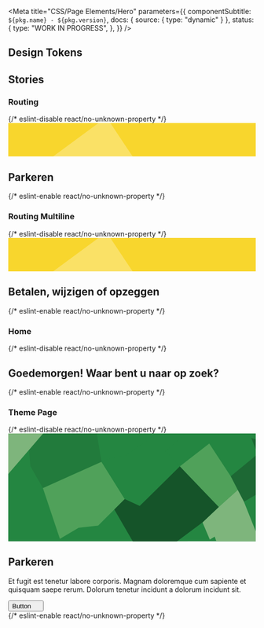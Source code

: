 
<Meta
  title="CSS/Page Elements/Hero"
  parameters={{
    componentSubtitle: `${pkg.name} - ${pkg.version}`,
    docs: { source: { type: "dynamic" } },
    status: {
      type: "WORK IN PROGRESS",
    },
  }}
/>

<Description markdown={readme} />

## Design Tokens

<DesignTokenDocBlock categoryName="Hero" viewType="table" />

## Stories

### Routing

<Canvas>
  {/* eslint-disable react/no-unknown-property */}
  <Story name="Routing">
    <section class="denhaag-hero denhaag-hero--routing">
      <svg
        class="denhaag-hero__image-pattern"
        width="1768"
        height="240"
        viewBox="0 0 1768 240"
        fill="none"
        xmlns="http://www.w3.org/2000/svg"
        focusable="false"
        aria-hidden="true"
      >
        <g clip-path="url(#clip0_14966_94954)">
          <path d="M3398 -1847H-4936V5298H3398V-1847Z" fill="#F8D62D" />
          <path
            d="M-215.2 -249.487L-79.6 -74.2531L-173.2 -9.44025L-127.6 62.5739L-402.4 252.211L-277.6 447.849L30.7997 288.218L77.5997 337.428L159.2 289.418L191.6 333.827L-628 926.743L-890.8 378.236L-833.2 253.411L-732.4 92.5797L-552.4 4.96254L-402.4 -119.862L-424 -161.87L-215.2 -249.487Z"
            fill="#FFEB85"
          />
          <path
            d="M832.4 154.993L701.6 -41.8457L191.6 333.828L280.4 441.849L135.2 557.072L202.4 671.094L524 1070.77L1132.4 602.681L832.4 154.993Z"
            fill="#FAE166"
          />
        </g>
        <defs>
          <clipPath id="clip0_14966_94954">
            <rect width="1768" height="240" fill="white" />
          </clipPath>
        </defs>
      </svg>
      <div class="denhaag-hero__container">
        <div class="denhaag-hero__content">
          <h1 class="denhaag-hero__title utrecht-heading-1">Parkeren</h1>
        </div>
      </div>
      <img class="denhaag-hero__image" src="https://source.unsplash.com/560x400/?parking" alt="" />
    </section>
  </Story>
  {/* eslint-enable react/no-unknown-property */}
</Canvas>

### Routing Multiline

<Canvas>
  {/* eslint-disable react/no-unknown-property */}
  <Story name="Routing Multiline">
    <section class="denhaag-hero denhaag-hero--routing">
      <svg
        class="denhaag-hero__image-pattern"
        width="1768"
        height="240"
        viewBox="0 0 1768 240"
        fill="none"
        xmlns="http://www.w3.org/2000/svg"
        focusable="false"
        aria-hidden="true"
      >
        <g clip-path="url(#clip0_14966_94954)">
          <path d="M3398 -1847H-4936V5298H3398V-1847Z" fill="#F8D62D" />
          <path
            d="M-215.2 -249.487L-79.6 -74.2531L-173.2 -9.44025L-127.6 62.5739L-402.4 252.211L-277.6 447.849L30.7997 288.218L77.5997 337.428L159.2 289.418L191.6 333.827L-628 926.743L-890.8 378.236L-833.2 253.411L-732.4 92.5797L-552.4 4.96254L-402.4 -119.862L-424 -161.87L-215.2 -249.487Z"
            fill="#FFEB85"
          />
          <path
            d="M832.4 154.993L701.6 -41.8457L191.6 333.828L280.4 441.849L135.2 557.072L202.4 671.094L524 1070.77L1132.4 602.681L832.4 154.993Z"
            fill="#FAE166"
          />
        </g>
        <defs>
          <clipPath id="clip0_14966_94954">
            <rect width="1768" height="240" fill="white" />
          </clipPath>
        </defs>
      </svg>
      <div class="denhaag-hero__container">
        <div class="denhaag-hero__content">
          <h1 class="denhaag-hero__title utrecht-heading-1">Betalen, wijzigen of opzeggen</h1>
        </div>
      </div>
      <img class="denhaag-hero__image" src="https://source.unsplash.com/560x400/?payment" alt="" />
    </section>
  </Story>
  {/* eslint-enable react/no-unknown-property */}
</Canvas>

### Home

<Canvas>
  {/* eslint-disable react/no-unknown-property */}
  <Story name="Home">
    <section class="denhaag-hero denhaag-hero--home">
      <div class="denhaag-hero__container">
        <div class="denhaag-hero__content">
          <h1 class="denhaag-hero__title utrecht-heading-1">
            <strong>Goedemorgen!</strong> Waar bent u naar op zoek?
          </h1>
        </div>
      </div>
      <img class="denhaag-hero__image" src="https://source.unsplash.com/560x400/?parking" alt="" />
    </section>
  </Story>
  {/* eslint-enable react/no-unknown-property */}
</Canvas>

### Theme Page

<Canvas>
  {/* eslint-disable react/no-unknown-property */}
  <Story name="Theme Page">
    <section class="denhaag-hero denhaag-hero--theme-page">
      <div class="denhaag-hero__image-pattern-container">
        <svg
          class="denhaag-hero__image-pattern"
          width="1768"
          height="770"
          viewBox="0 0 1768 770"
          fill="none"
          xmlns="http://www.w3.org/2000/svg"
          focusable="false"
          aria-hidden="true"
        >
          <g clip-path="url(#clip0_16091_113332)">
            <path d="M4862 -2432H-579V2082H4862V-2432Z" fill="white" />
            <path d="M1283 291H3V771H1283V291Z" fill="#C4C4C4" />
            <path d="M4333 -2236H-244V1684H4333V-2236Z" fill="#248641" />
            <path
              d="M681.285 -502.85L148.126 117.449L158.012 233.344L247.64 390.065L666.128 202.395L597.588 -212.455L857.907 -356.006L681.285 -502.85Z"
              fill="#227B3C"
            />
            <path
              d="M247.641 390.063L368.903 752.891L502.688 673.872L642.403 658.069L832.205 468.423L666.128 202.393L247.641 390.063Z"
              fill="#50A15A"
            />
            <path
              d="M666.128 202.393L832.205 468.424L938.969 517.811L1225.65 235.318L1124.82 126.667L1251.35 15.3813L1189.4 -90.6357L842.75 155.64L710.284 182.638L666.128 202.393Z"
              fill="#248641"
            />
            <path
              d="M1987.49 113.499L1982.22 150.374L2012.54 295.242L1683.68 487.522L1588.78 305.119L1780.56 147.082L1735.08 31.8457L1987.49 113.499Z"
              fill="#1D6834"
            />
            <path
              d="M1435.88 72.0147L1588.78 305.12L1780.56 147.083L1735.08 31.8467L1706.08 22.6277L1578.89 -41.9043L1547.26 -35.3193L1435.88 72.0147Z"
              fill="#248641"
            />
            <path
              d="M1225.65 235.319L1503.76 525.714L1639.52 403.235L1588.78 305.119L1435.88 72.0137L1225.65 235.319Z"
              fill="#50A15A"
            />
            <path
              d="M1387.77 635.021L1439.84 757.501L1474.76 736.429L1528.15 887.882H1596.69L1615.8 1009.04L1733.11 1111.11L1683.02 1151.94L1759.47 1221.74L1845.14 1147.99L1882.71 1194.74L1952.56 1134.82L1798.35 824.009L1812.19 810.18L1683.68 487.519L1639.52 403.232L1503.76 525.712L1387.77 635.021Z"
              fill="#7EB57C"
            />
            <path
              d="M2255.06 -2236L1920.27 -1854.73L1671.16 -1613.73L1597.34 -1551.17L1268.49 -1235.75L1120.2 -1339.79L1058.25 -1271.97L1173.58 -1123.15L1157.11 -1100.1L954.785 -817.61L681.286 -502.85L401.855 -177.555L148.126 117.449L-244 573.783V-2236H2255.06Z"
              fill="#7EB57C"
            />
            <path
              d="M1503.76 525.713L1225.65 235.318L938.968 517.811L832.205 468.424L757.734 542.834L971.92 912.906L1165.68 800.304L1387.77 635.023L1503.76 525.713Z"
              fill="#155429"
            />
          </g>
          <defs>
            <clipPath id="clip0_16091_113332">
              <rect width="1768" height="770" fill="white" />
            </clipPath>
          </defs>
        </svg>
      </div>
      <div class="denhaag-hero__container">
        <div class="denhaag-hero__content">
          <h1 class="denhaag-hero__title utrecht-heading-1">Parkeren</h1>
          <p class="utrecht-paragraph denhaag-hero__text">
            Et fugit est tenetur labore corporis. Magnam doloremque cum sapiente et quisquam saepe rerum. Dolorum
            tenetur incidunt a dolorum incidunt sit.
          </p>
          <button class="denhaag-button denhaag-button--end-icon">
            Button
            <span class="denhaag-button__icon">
              <svg
                aria-hidden="true"
                class="denhaag-icon"
                width="1em"
                height="1em"
                viewBox="0 0 15 8"
                fill="none"
                xmlns="http://www.w3.org/2000/svg"
              >
                <path d="M0.792893 0.292893C1.18342 -0.0976311 1.81658 -0.0976311 2.20711 0.292893L7.5 5.58579L12.7929 0.292893C13.1834 -0.0976311 13.8166 -0.0976311 14.2071 0.292893C14.5976 0.683418 14.5976 1.31658 14.2071 1.70711L8.20711 7.70711C7.81658 8.09763 7.18342 8.09763 6.79289 7.70711L0.792893 1.70711C0.402369 1.31658 0.402369 0.683418 0.792893 0.292893Z" />
              </svg>
            </span>
          </button>
        </div>
      </div>
      <img class="denhaag-hero__image" src="https://source.unsplash.com/560x400/?parking" alt="" />
    </section>
  </Story>
  {/* eslint-enable react/no-unknown-property */}
</Canvas>
